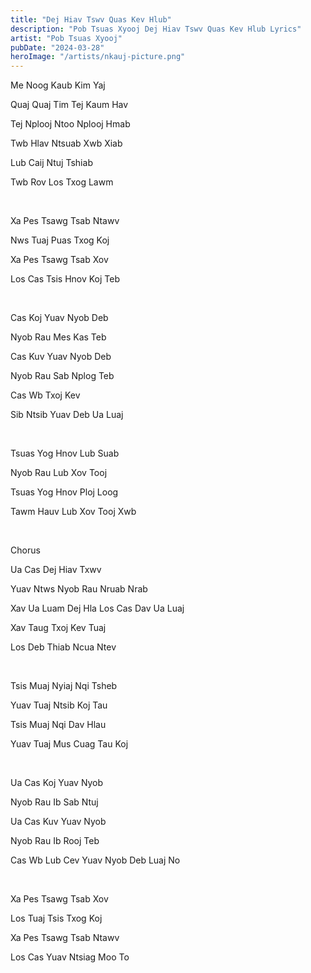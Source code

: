 ```yaml
---
title: "Dej Hiav Tswv Quas Kev Hlub"
description: "Pob Tsuas Xyooj Dej Hiav Tswv Quas Kev Hlub Lyrics"
artist: "Pob Tsuas Xyooj"
pubDate: "2024-03-28"
heroImage: "/artists/nkauj-picture.png"
---
```


Me Noog Kaub Kim Yaj

Quaj Quaj Tim Tej Kaum Hav

Tej Nplooj Ntoo Nplooj Hmab

Twb Hlav Ntsuab Xwb Xiab

Lub Caij Ntuj Tshiab

Twb Rov Los Txog Lawm

<br />

Xa Pes Tsawg Tsab Ntawv

Nws Tuaj Puas Txog Koj

Xa Pes Tsawg Tsab Xov

Los Cas Tsis Hnov Koj Teb

<br />

Cas Koj Yuav Nyob Deb

Nyob Rau Mes Kas Teb

Cas Kuv Yuav Nyob Deb

Nyob Rau Sab Nplog Teb

Cas Wb Txoj Kev

Sib Ntsib Yuav Deb Ua Luaj

<br />

Tsuas Yog Hnov Lub Suab

Nyob Rau Lub Xov Tooj

Tsuas Yog Hnov Ploj Loog

Tawm Hauv Lub Xov Tooj Xwb

<br />

Chorus

Ua Cas Dej Hiav Txwv

Yuav Ntws Nyob Rau Nruab Nrab

Xav Ua Luam Dej Hla Los Cas Dav Ua Luaj

Xav Taug Txoj Kev Tuaj

Los Deb Thiab Ncua Ntev

<br />

Tsis Muaj Nyiaj Nqi Tsheb

Yuav Tuaj Ntsib Koj Tau

Tsis Muaj Nqi Dav Hlau

Yuav Tuaj Mus Cuag Tau Koj

<br />

Ua Cas Koj Yuav Nyob

Nyob Rau Ib Sab Ntuj

Ua Cas Kuv Yuav Nyob

Nyob Rau Ib Rooj Teb

Cas Wb Lub Cev Yuav Nyob Deb Luaj No

<br />

Xa Pes Tsawg Tsab Xov

Los Tuaj Tsis Txog Koj

Xa Pes Tsawg Tsab Ntawv

Los Cas Yuav Ntsiag Moo To

